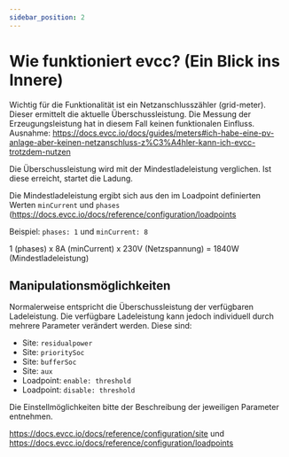 ```yaml
---
sidebar_position: 2
---
```


# Wie funktioniert evcc? (Ein Blick ins Innere)

Wichtig für die Funktionalität ist ein Netzanschlusszähler (grid-meter). Dieser ermittelt die aktuelle Überschussleistung.
Die Messung der Erzeugungsleistung hat in diesem Fall keinen funktionalen Einfluss.
Ausnahme: https://docs.evcc.io/docs/guides/meters#ich-habe-eine-pv-anlage-aber-keinen-netzanschluss-z%C3%A4hler-kann-ich-evcc-trotzdem-nutzen

Die Überschussleistung wird mit der Mindestladeleistung verglichen. Ist diese erreicht, startet die Ladung.

Die Mindestladeleistung ergibt sich aus den im Loadpoint definierten Werten `minCurrent` und `phases` (https://docs.evcc.io/docs/reference/configuration/loadpoints

Beispiel: `phases: 1` und `minCurrent: 8`

1 (phases) x 8A (minCurrent) x 230V (Netzspannung) = 1840W (Mindestladeleistung)

## Manipulationsmöglichkeiten

Normalerweise entspricht die Überschussleistung der verfügbaren Ladeleistung. Die verfügbare Ladeleistung kann jedoch individuell durch mehrere Parameter verändert werden. Diese sind:

- Site: `residualpower`
- Site: `prioritySoc`
- Site: `bufferSoc`
- Site: `aux`
- Loadpoint: `enable: threshold`
- Loadpoint: `disable: threshold`

Die Einstellmöglichkeiten bitte der Beschreibung der jeweiligen Parameter entnehmen.

https://docs.evcc.io/docs/reference/configuration/site und https://docs.evcc.io/docs/reference/configuration/loadpoints